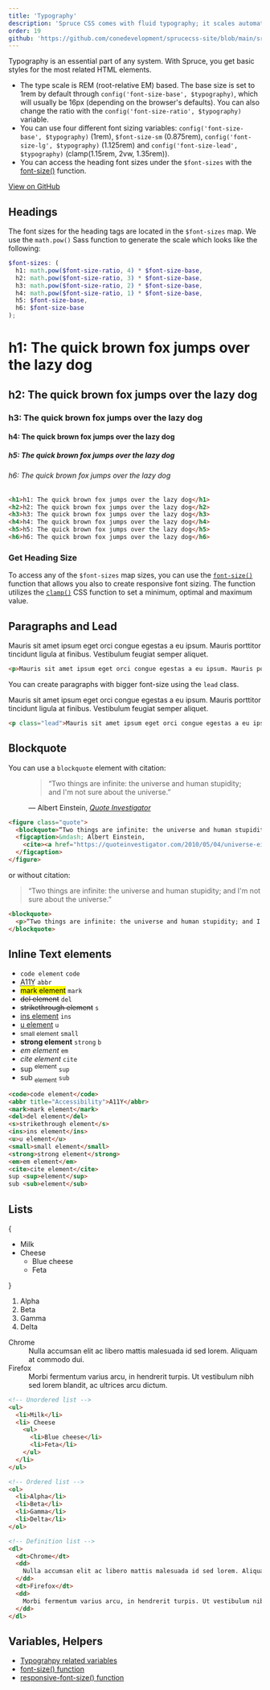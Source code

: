 ```yaml
---
title: 'Typography'
description: 'Spruce CSS comes with fluid typography; it scales automatically depending on the viewport.'
order: 19
github: 'https://github.com/conedevelopment/sprucecss-site/blob/main/src/docs/elements/typography.mdx'
---
```


<p className="lead">Typography is an essential part of any system. With Spruce, you get basic styles for the most related HTML elements.</p>

- The type scale is REM (root-relative EM) based. The base size is set to 1rem by default through `config('font-size-base', $typography)`, which will usually be 16px (depending on the browser's defaults). You can also change the ratio with the `config('font-size-ratio', $typography)` variable.
- You can use four different font sizing variables: `config('font-size-base', $typography)` (1rem), `$font-size-sm` (0.875rem), `config('font-size-lg', $typography)` (1.125rem) and `config('font-size-lead', $typography)` (clamp(1.15rem, 2vw, 1.35rem)).
- You can access the heading font sizes under the `$font-sizes` with the [font-size()](/docs/sass/functions#font-size) function.

[View on GitHub](https://github.com/conedevelopment/sprucecss/blob/main/scss/config/_typography.scss)

## Headings

The font sizes for the heading tags are located in the `$font-sizes` map. We use the `math.pow()` Sass function to generate the scale which looks like the following:

```scss
$font-sizes: (
  h1: math.pow($font-size-ratio, 4) * $font-size-base,
  h2: math.pow($font-size-ratio, 3) * $font-size-base,
  h3: math.pow($font-size-ratio, 2) * $font-size-base,
  h4: math.pow($font-size-ratio, 1) * $font-size-base,
  h5: $font-size-base,
  h6: $font-size-base
);
```

<Preview>
  <h1 className="preview-heading">h1: The quick brown fox jumps over the lazy dog</h1>
  <h2 className="preview-heading">h2: The quick brown fox jumps over the lazy dog</h2>
  <h3 className="preview-heading">h3: The quick brown fox jumps over the lazy dog</h3>
  <h4 className="preview-heading">h4: The quick brown fox jumps over the lazy dog</h4>
  <h5 className="preview-heading">h5: The quick brown fox jumps over the lazy dog</h5>
  <h6 className="preview-heading">h6: The quick brown fox jumps over the lazy dog</h6>
</Preview>

```html
<h1>h1: The quick brown fox jumps over the lazy dog</h1>
<h2>h2: The quick brown fox jumps over the lazy dog</h2>
<h3>h3: The quick brown fox jumps over the lazy dog</h3>
<h4>h4: The quick brown fox jumps over the lazy dog</h4>
<h5>h5: The quick brown fox jumps over the lazy dog</h5>
<h6>h6: The quick brown fox jumps over the lazy dog</h6>
```

### Get Heading Size

To access any of the `$font-sizes` map sizes, you can use the <code><a href="/docs/sass/functions#font-size">font-size()</a></code> function that allows you also to create responsive font sizing. The function utilizes the <code><a href="https://developer.mozilla.org/en-US/docs/Web/CSS/clamp">clamp()</a></code> CSS function to set a minimum, optimal and maximum value.

## Paragraphs and Lead

<Preview>
  <p>Mauris sit amet ipsum eget orci congue egestas a eu ipsum. Mauris porttitor tincidunt ligula at finibus. Vestibulum feugiat semper aliquet.</p>
</Preview>

```html
<p>Mauris sit amet ipsum eget orci congue egestas a eu ipsum. Mauris porttitor tincidunt ligula at finibus. Vestibulum feugiat semper aliquet.</p>
```

You can create paragraphs with bigger font-size using the `lead` class.

<Preview>
  <p class="lead">Mauris sit amet ipsum eget orci congue egestas a eu ipsum. Mauris porttitor tincidunt ligula at finibus. Vestibulum feugiat semper aliquet.</p>
</Preview>

```html
<p class="lead">Mauris sit amet ipsum eget orci congue egestas a eu ipsum. Mauris porttitor tincidunt ligula at finibus. Vestibulum feugiat semper aliquet.</p>
```

## Blockquote

You can use a `blockquote` element with citation:

<Preview>
  <figure class="quote">
    <blockquote>“Two things are infinite: the universe and human stupidity; and I'm not sure about the universe.”</blockquote>
    <figcaption>
      &mdash; Albert Einstein, <cite><a href="https://quoteinvestigator.com/2010/05/04/universe-einstein/">Quote Investigator</a></cite>
    </figcaption>
  </figure>
</Preview>

```html
<figure class="quote">
  <blockquote>“Two things are infinite: the universe and human stupidity; and I'm not sure about the universe.”</blockquote>
  <figcaption>&mdash; Albert Einstein,
    <cite><a href="https://quoteinvestigator.com/2010/05/04/universe-einstein/">Quote Investigator</a></cite>
  </figcaption>
</figure>
```

or without citation:

<Preview>
  <blockquote>
    <p>“Two things are infinite: the universe and human stupidity; and I'm not sure about the universe.”</p>
  </blockquote>
</Preview>

```html
<blockquote>
  <p>“Two things are infinite: the universe and human stupidity; and I'm not sure about the universe.”</p>
</blockquote>
```

## Inline Text elements

<Preview>
  <ul class="inline-text-element-list">
    <li><code>code element</code> <code>code</code></li>
    <li><abbr title="Accessibility">A11Y</abbr> <code>abbr</code></li>
    <li><mark>mark element</mark> <code>mark</code></li>
    <li><del>del element</del> <code>del</code></li>
    <li><s>strikethrough element</s> <code>s</code></li>
    <li><ins>ins element</ins> <code>ins</code></li>
    <li><u>u element</u> <code>u</code></li>
    <li><small>small element</small> <code>small</code></li>
    <li><strong>strong element</strong> <code>strong</code> <code>b</code></li>
    <li><em>em element</em> <code>em</code></li>
    <li><cite>cite element</cite> <code>cite</code></li>
    <li>sup <sup>element</sup> <code>sup</code></li>
    <li>sub <sub>element</sub> <code>sub</code></li>
  </ul>
</Preview>

```html
<code>code element</code>
<abbr title="Accessibility">A11Y</abbr>
<mark>mark element</mark>
<del>del element</del>
<s>strikethrough element</s>
<ins>ins element</ins>
<u>u element</u>
<small>small element</small>
<strong>strong element</strong>
<em>em element</em>
<cite>cite element</cite>
sup <sup>element</sup>
sub <sub>element</sub>
```

## Lists

<Preview>
{
<ul>
  <li>Milk</li>
  <li>Cheese
    <ul>
      <li>Blue cheese</li>
      <li>Feta</li>
    </ul>
  </li>
</ul>
}
<ol>
  <li>Alpha</li>
  <li>Beta</li>
  <li>Gamma</li>
  <li>Delta</li>
</ol>

<dl>
  <dt>Chrome</dt>
  <dd>
    Nulla accumsan elit ac libero mattis malesuada id sed lorem. Aliquam at commodo dui.
  </dd>
  <dt>Firefox</dt>
  <dd>
    Morbi fermentum varius arcu, in hendrerit turpis. Ut vestibulum nibh sed lorem blandit, ac ultrices arcu dictum.
  </dd>
</dl>
</Preview>

```html
<!-- Unordered list -->
<ul>
  <li>Milk</li>
  <li> Cheese
    <ul>
      <li>Blue cheese</li>
      <li>Feta</li>
    </ul>
  </li>
</ul>

<!-- Ordered list -->
<ol>
  <li>Alpha</li>
  <li>Beta</li>
  <li>Gamma</li>
  <li>Delta</li>
</ol>

<!-- Definition list -->
<dl>
  <dt>Chrome</dt>
  <dd>
    Nulla accumsan elit ac libero mattis malesuada id sed lorem. Aliquam at commodo dui.
  </dd>
  <dt>Firefox</dt>
  <dd>
    Morbi fermentum varius arcu, in hendrerit turpis. Ut vestibulum nibh sed lorem blandit, ac ultrices arcu dictum.
  </dd>
</dl>

```

## Variables, Helpers

- [Typograhpy related variables](/docs/sass/variables/#typography)
- [font-size() function](/docs/sass/functions/#font-size)
- [responsive-font-size() function](/docs/sass/functions/#responsive-font-size)

